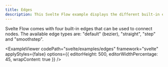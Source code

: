 ```yaml
---
title: Edges
description: This Svelte Flow example displays the different built-in edges that can be used to connect nodes.
---
```



<ExampleLayout>
Svelte Flow comes with four built-in edges that can be used to connect nodes. The available edge types are:  "default" (bezier), "straight", "step" and "smoothstep".

<ExampleViewer
  codePath="svelte/examples/edges"
  framework="svelte"
  applyStyles={false}
  options={{ editorHeight: 500, editorWidthPercentage: 45, wrapContent: true }}
/>

</ExampleLayout>
